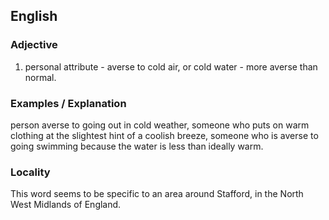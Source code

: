 ==English==

===Adjective===

# personal attribute - averse to cold air, or cold water - more averse than normal.

===Examples / Explanation===
person averse to going out in cold weather, someone who puts on warm clothing at the slightest hint of a coolish breeze, someone who is averse to going swimming because the water is less than ideally warm.

===Locality===
This word seems to be specific to an area around Stafford, in the North West Midlands of England.
